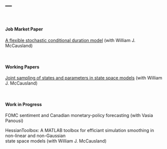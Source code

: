 ---
---

&nbsp;

#### Job Market Paper
[A flexible stochastic conditional duration model](papers/fscd.pdf) (with William J. McCausland)

&nbsp;

#### Working Papers
[Joint sampling of states and parameters in state space models](papers/joint-draw.pdf) (with William J. McCausland)

&nbsp;

#### Work in Progress
FOMC sentiment and Canadian monetary-policy forecasting
(with Vasia Panousi)  
  
HessianToolbox: A MATLAB toolbox for efficiant simulation smoothing in non-linear and non-Gaussian  
state space models (with William J. McCausland)